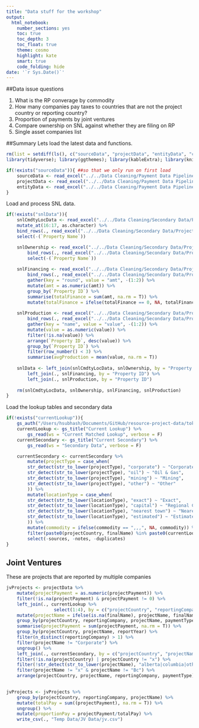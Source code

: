 ```yaml
---
title: "Data stuff for the workshop"
output: 
  html_notebook:
    number_sections: yes
    toc: true
    toc_depth: 3
    toc_float: true
    theme: cosmo
    highlight: kate
    smart: true
    code_folding: hide
date: '`r Sys.Date()`'
---
```


##Data issue questions

1. What is the RP converage by commodity
2. How many companies pay taxes to countries that are not the project country or reporting country?
3. Proportion of payments by joint ventures
4. Compare ownership on SNL against whether they are filing on RP
5. Single asset companies list

##Summary
Lets load the latest data and functions.

```r
rm(list = setdiff(ls(), c("sourceData", "projectData", "entityData", "currentLookup", "currentSecondary", "snlData")))
library(tidyverse); library(ggthemes); library(kableExtra); library(knitr); library(viridis); library(readxl); library(stringr); library(googlesheets)

if(!exists("sourceData")){ ##so that we only run on first load
    sourceData <- read_excel("../../Data Cleaning/Payment Data Pipeline/data/Current website data/allDataNew.xlsx", sheet = "sources")
    projectData <- read_excel("../../Data Cleaning/Payment Data Pipeline/data/Current website data/allDataNew.xlsx", sheet = "projects")
    entityData <- read_excel("../../Data Cleaning/Payment Data Pipeline/data/Current website data/allDataNew.xlsx", sheet = "entities")
}

```

Load and process SNL data.
```r
if(!exists("snlData")){
    snlCmdtyLocData <- read_excel("../../Data Cleaning/Secondary Data/Projects/Data/Secondary data sources/snl_all_comdty_location.xls", sheet = 1) %>% 
    mutate_at(16:17, as.character) %>% 
    bind_rows(., read_excel("../../Data Cleaning/Secondary Data/Projects/Data/Secondary data sources/snl_all_comdty_location_inactive.xls", sheet = 1)) %>% 
    select(-(`Property Name`))

    snlOwnership <- read_excel("../../Data Cleaning/Secondary Data/Projects/Data/Secondary data sources/snl_ownership.xls", sheet = 1) %>% 
        bind_rows(., read_excel("../../Data Cleaning/Secondary Data/Projects/Data/Secondary data sources/snl_ownership_inactive.xls", sheet = 1)) %>% 
        select(-(`Property Name`))
    
    snlFinancing <- read_excel("../../Data Cleaning/Secondary Data/Projects/Data/Secondary data sources/snl_financing.xls", sheet = 1) %>% 
        bind_rows(., read_excel("../../Data Cleaning/Secondary Data/Projects/Data/Secondary data sources/snl_financing_inactive.xls", sheet = 1)) %>% 
        gather(key = "round", value = "amt", -(1:2)) %>% 
        mutate(amt = as.numeric(amt)) %>% 
        group_by(`Property ID`) %>% 
        summarise(totalFinance = sum(amt, na.rm = T)) %>% 
        mutate(totalFinance = ifelse(totalFinance == 0, NA, totalFinance))
    
    snlProduction <- read_excel("../../Data Cleaning/Secondary Data/Projects/Data/Secondary data sources/snl_production.xls", sheet = 1) %>% 
        bind_rows(., read_excel("../../Data Cleaning/Secondary Data/Projects/Data/Secondary data sources/snl_production_inactive.xls", sheet = 1)) %>% 
        gather(key = "name", value = "value", -(1:2)) %>%
        mutate(value = as.numeric(value)) %>% 
        filter(!is.na(value)) %>%
        arrange(`Property ID`, desc(value)) %>% 
        group_by(`Property ID`) %>% 
        filter(row_number() < 3) %>% 
        summarise(avgProduction = mean(value, na.rm = T))
    
    snlData <- left_join(snlCmdtyLocData, snlOwnership, by = "Property ID") %>% 
        left_join(., snlFinancing, by = "Property ID") %>% 
        left_join(., snlProduction, by = "Property ID")
    
    rm(snlCmdtyLocData, snlOwnership, snlFinancing, snlProduction)
}

```

Load the lookup tables and secondary data
```r
if(!exists("currentLookup")){
    gs_auth("/Users/hsubhash/Documents/GitHub/resource-project-data/token.rds")
    currentLookup <- gs_title("Current Lookup") %>% 
        gs_read(ws = "Current Matched Lookup", verbose = F)
    currentSecondary <- gs_title("Current Secondary") %>% 
        gs_read(ws = "Secondary Data", verbose = F)

    currentSecondary <- currentSecondary %>% 
        mutate(projectType = case_when(
        str_detect(str_to_lower(projectType), "corporate") ~ "Corporate",
        str_detect(str_to_lower(projectType), "oil") ~ "Oil & Gas",
        str_detect(str_to_lower(projectType), "mining") ~ "Mining",
        str_detect(str_to_lower(projectType), "other") ~ "Other"
        )) %>% 
        mutate(locationType = case_when(
        str_detect(str_to_lower(locationType), "exact") ~ "Exact",
        str_detect(str_to_lower(locationType), "capital") ~ "Regional Capital",
        str_detect(str_to_lower(locationType), "nearest town") ~ "Nearest Town",
        str_detect(str_to_lower(locationType), "estimated") ~ "Estimated"
        )) %>% 
        mutate(commodity = ifelse(commodity == ",,,", NA, commodity)) %>% 
        filter(paste0(projectCountry, finalName) %in% paste0(currentLookup$projectCountry, currentLookup$finalName)) %>% 
        select(-sources, -notes, -duplicates)
}

```


## Joint Ventures
These are projects that are reported by multiple companies
```r
jvProjects <- projectData %>% 
    mutate(projectPayment = as.numeric(projectPayment)) %>% 
    filter(!is.na(projectPayment) & projectPayment != 0) %>% 
    left_join(., currentLookup %>% 
                  select(1:4), by = c("projectCountry", "reportingCompany", "projectName" = "rawName")) %>% 
    mutate(projectName = ifelse(is.na(finalName), projectName, finalName)) %>% 
    group_by(projectCountry, reportingCompany, projectName, paymentType, reportYear) %>% 
    summarise(projectPayment = sum(projectPayment, na.rm = T)) %>% 
    group_by(projectCountry, projectName, reportYear) %>% 
    filter(n_distinct(reportingCompany) > 1) %>% 
    filter(projectName != "Corporate") %>% 
    ungroup() %>% 
    left_join(., currentSecondary, by = c("projectCountry", "projectName" = "finalName")) %>% 
    filter(!is.na(projectCountry) | projectCountry != "x") %>% 
    filter(!str_detect(str_to_lower(projectName), "alberta|columbia|other|general|gulf of mexico|attribu|operated|entity|exploration|united states of")) %>% 
    filter(projectName != "x" & projectName != "Bc") %>% 
    arrange(projectCountry, projectName, reportingCompany, paymentType)
    


```

```r
jvProjects <- jvProjects %>% 
    group_by(projectCountry, reportingCompany, projectName) %>% 
    mutate(totalPay = sum((projectPayment), na.rm = T)) %>% 
    ungroup() %>% 
    mutate(proportionPay = projectPayment/totalPay) %>% 
    write_csv(., "Temp Data/JV Data/jv.csv")
```









